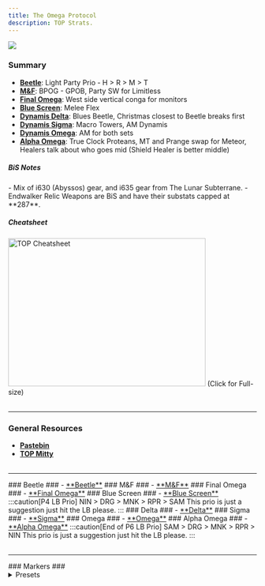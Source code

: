 ```yaml
---
title: The Omega Protocol
description: TOP Strats.
---
```



<img class="ulti-tooltip" src="/top.webp"/>

### Summary ###
- [**Beetle**](#beetle): Light Party Prio - H > R > M > T
- [**M&F**](#mf): BPOG - GPOB, Party SW for Limitless
- [**Final Omega**](#final-omega): West side vertical conga for monitors
- [**Blue Screen**](#blue-screen): Melee Flex
- [**Dynamis Delta**](#delta): Blues Beetle, Christmas closest to Beetle breaks first
- [**Dynamis Sigma**](#sigma): Macro Towers, AM Dynamis
- [**Dynamis Omega**](#omega): AM for both sets
- [**Alpha Omega**](#alpha-omega): True Clock Proteans, MT and Prange swap for Meteor, Healers talk about who goes mid (Shield Healer is better middle)

<h5>BiS Notes</h5>
- Mix of i630 (Abyssos) gear, and i635 gear from The Lunar Subterrane.
- Endwalker Relic Weapons are BiS and have their substats capped at **287**.

<h5>Cheatsheet</h5>
<img
    src="/TOP_cheat_sheet.png.png"
    width="400"
    height="300"
    decoding="async"
    loading="lazy"
    alt="TOP Cheatsheet"
    onclick="location.href='/TOP_cheat_sheet.png.png'"
    style="cursor:pointer;"
/>
(Click for Full-size)
<br></br>
<hr></hr>

### General Resources ###
- <a href="https://pastebin.com/PyBmi5N4" target="_blank">**Pastebin**</a>
- <a href="http://tinyurl.com/topmitty" target="_blank">**TOP Mitty**</a>
<br></br>
<hr></hr>
### Beetle ###
- <a href="https://ff14.toolboxgaming.space/?id=758088204654761&preview=1" target="_blank">**Beetle**</a>
### M&F ###
- <a href="https://ff14.toolboxgaming.space/?id=324285310725761&preview=1" target="_blank">**M&F**</a>
### Final Omega ###
- <a href="https://ff14.toolboxgaming.space/?id=243183080764761&preview=1" target="_blank">**Final Omega**</a>
### Blue Screen ###
- <a href="https://ff14.toolboxgaming.space/?id=595188367474761&preview=1" target="_blank">**Blue Screen**</a>
:::caution[P4 LB Prio]
NIN > DRG > MNK > RPR > SAM
This prio is just a suggestion just hit the LB please.
:::
### Delta ###
    - <a href="https://ff14.toolboxgaming.space/?id=732288275415761&preview=1" target="_blank">**Delta**</a>
### Sigma ###
    - <a href="https://ff14.toolboxgaming.space/?id=107380954136761&preview=1" target="_blank">**Sigma**</a>
### Omega ###
    - <a href="https://ff14.toolboxgaming.space/?id=078384491946761&preview=1" target="_blank">**Omega**</a>
### Alpha Omega ###
- <a href="https://ff14.toolboxgaming.space/?id=829484027197761&preview=1" target="_blank">**Alpha Omega**</a>
:::caution[End of P6 LB Prio]
SAM > DRG > MNK > RPR > NIN
This prio is just a suggestion just hit the LB please.
:::
<br></br>
<hr></hr>
### Markers ###
<details>
<summary>Presets</summary>
- Standard

```
{"Name":"Omega","MapID":908,
"A":{"X":100.0,"Y":0.0,"Z":86.0,"ID":0,"Active":true},
"B":{"X":114.0,"Y":0.0,"Z":100.0,"ID":1,"Active":true},
"C":{"X":100.0,"Y":0.0,"Z":114.0,"ID":2,"Active":true},
"D":{"X":86.0,"Y":0.0,"Z":100.0,"ID":3,"Active":true},
"One":{"X":110.0,"Y":0.0,"Z":90.0,"ID":4,"Active":true},
"Two":{"X":110.0,"Y":0.0,"Z":110.0,"ID":5,"Active":true},
"Three":{"X":90.0,"Y":0.0,"Z":110.0,"ID":6,"Active":true},
"Four":{"X":90.0,"Y":0.0,"Z":90.0,"ID":7,"Active":true}}
```
</details>

